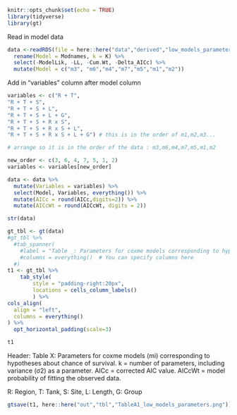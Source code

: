 ```r
knitr::opts_chunk$set(echo = TRUE)
library(tidyverse)
library(gt)
```

Read in model data

```r
data <-readRDS(file = here::here("data","derived","low_models_parameters")) %>%
  rename(Model = Modnames, k = K) %>%
  select(-ModelLik, -LL, -Cum.Wt, -Delta_AICc) %>%
  mutate(Model = c("m3", "m6","m4","m7","m5","m1","m2"))
```


Add in "variables" column after model column

```r
variables <- c("R + T",
"R + T + S",
"R + T + S + L",
"R + T + S + L + G",
"R + T + S + R x S",
"R + T + S + R x S + L",
"R + T + S + R x S + L + G") # this is in the order of m1,m2,m3...

# arrange so it is in the order of the data : m3,m6,m4,m7,m5,m1,m2

new_order <- c(3, 6, 4, 7, 5, 1, 2)
variables <- variables[new_order]
```

```r
data <- data %>%
  mutate(Variables = variables) %>%
  select(Model, Variables, everything()) %>%
  mutate(AICc = round(AICc,digits=2)) %>%
  mutate(AICcWt = round(AICcWt, digits = 2))

str(data)
```

```r
gt_tbl <- gt(data)
#gt_tbl %>% 
  #tab_spanner(
    #label = "Table _: Parameters for coxme models corresponding to hypotheses about chance of survival.  k = number of parameters, including variance (σ2) as a parameter. AICc = corrected AIC value. AICcWt = model probability of fitting the observed data. R: Region, T: Tank, S: Site, L: Length, G: Group",
    #columns = everything()  # You can specify columns here
  #)
t1 <- gt_tbl %>%
    tab_style(
        style = "padding-right:20px",
        locations = cells_column_labels()
        ) %>%
cols_align(
  align = "left",
  columns = everything()
) %>%
  opt_horizontal_padding(scale=3)

t1
```

Header: Table X: Parameters for coxme models (mi) corresponding to hypotheses about chance of survival.  k = number of parameters, including variance (σ2) as a parameter. AICc = corrected AIC value. AICcWt = model probability of fitting the observed data. 

R: Region, T: Tank, S: Site, L: Length, G: Group

```r
gtsave(t1, here::here("out","tbl","TableA1_low_models_parameters.png"))
```

